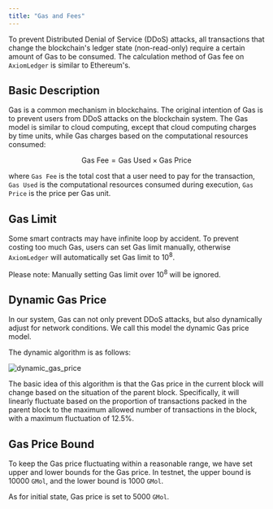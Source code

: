 ```yaml
---
title: "Gas and Fees"
---
```


To prevent Distributed Denial of Service (DDoS) attacks, all transactions that change the blockchain's ledger state (non-read-only) require a certain amount of Gas to be consumed. The calculation method of Gas fee on `AxiomLedger` is similar to Ethereum's.

## Basic Description

Gas is a common mechanism in blockchains. The original intention of Gas is to prevent users from DDoS attacks on the blockchain system. The Gas model is similar to cloud computing, except that cloud computing charges by time
units, while Gas charges based on the computational resources consumed:

$$\text{Gas Fee}=\text{Gas Used} \times \text{Gas Price}$$

where `Gas Fee` is the total cost that a user need to pay for the transaction, `Gas Used` is the computational resources
consumed during execution, `Gas Price` is the price per Gas unit.

## Gas Limit

Some smart contracts may have infinite loop by accident. To prevent costing too much Gas, users can set Gas limit manually,
otherwise `AxiomLedger` will automatically  set Gas limit to $10^8$.

<Warning> Please note: Manually setting Gas limit over $10^8$ will be ignored.</Warning>

## Dynamic Gas Price

In our system, Gas can not only prevent DDoS attacks, but also dynamically adjust for network conditions. We call this
model the dynamic Gas price model.

The dynamic algorithm is as follows:

![dynamic_gas_price](/en/images/dynamic_gas_price.png)

The basic idea of this algorithm is that the Gas price in the current block will change based on the situation of the parent block. Specifically, it will linearly fluctuate based on the proportion of transactions packed in the parent block to the maximum allowed number of transactions in the block, with a maximum fluctuation of 12.5%.

## Gas Price Bound

To keep the Gas price fluctuating within a reasonable range, we have set upper and lower bounds for the Gas price. In
testnet, the upper bound is 10000 `GMol`, and the lower bound is 1000 `GMol`.

As for initial state, Gas price is set to 5000 `GMol`.
 